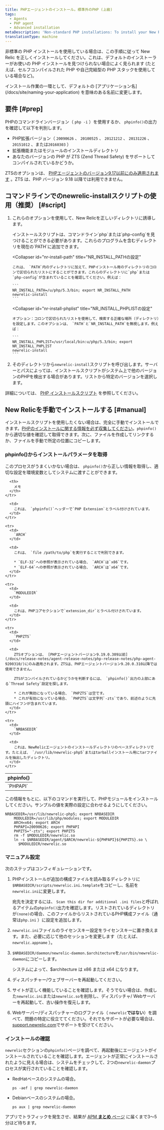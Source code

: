```yaml
---
title: PHPエージェントのインストール。標準外のPHP (上級)
tags:
  - Agents
  - PHP agent
  - Advanced installation
metaDescription: 'Non-standard PHP installations: To install your New Relic PHP agent with the newrelic-install script, or to install manually, start here.'
translationType: machine
---
```


非標準の PHP インストールを使用している場合は、この手順に従って New Relic を正しくインストールしてください。これは、デフォルトのインストーラーがお使いの PHP インストールを見つけられない場合によく見られます (たとえば、セルフコンパイルされた PHP や自己完結型の PHP スタックを使用している場合など)。

<Callout variant="important">
  インストール作業の一環として、デフォルトの [アプリケーション名](/docs/site/naming-your-application) を意味のある名前に変更します。
</Callout>

## 要件 [#prep]

PHPのコマンドラインバージョン（ `php -i` ）を使用するか、 `phpinfo()`の出力を確認して以下を判別します。

* PHP拡張バージョン（ `20090626` 、 `20100525` 、 `20121212` 、 `20131226` 、 `20151012` 、または`20160303` ）
* 拡張機能またはモジュールのインストールディレクトリ
* あなたのバージョンの PHP が ZTS (Zend Thread Safety) をサポートしてコンパイルされているかどうか。

ZTSのオプションは、 [PHPエージェントのバージョン9.17以前にのみ適用されます](/docs/release-notes/agent-release-notes/php-release-notes/php-agent-9170300/) 。ZTS は、PHP バージョン 9.18 以降では利用できません。

## コマンドラインでのnewrelic-installスクリプトの使用（推奨） [#script]

1. これらのオプションを使用して、New Relicを正しいディレクトリに誘導します。

   <CollapserGroup>
     <Collapser
       id="add-php-to-path"
       title="PHPの場所をPATHに追加する"
     >
       インストールスクリプトは、コマンドライン`php`または`php-config`を見つけることができる必要があります。これらのプログラムを含むディレクトリを現在の`PATH`に追加できます。
     </Collapser>

     <Collapser
       id="nr-install-path"
       title="NR_INSTALL_PATHの設定"
     >
       これは、 `PATH`内のディレクトリに加えて、PHPインストール用のディレクトリのコロンで区切られたリストにすることができます。これらのディレクトリに`php`または`php-config`が含まれていることを確認してください。例えば：

       ```
       NR_INSTALL_PATH=/u/php/5.3/bin; export NR_INSTALL_PATH
       newrelic-install
       ```
     </Collapser>

     <Collapser
       id="nr-install-phplist"
       title="NR_INSTALL_PHPLISTの設定"
     >
       オプション：コロンで区切られたリストを使用して、検索する正確な場所（ディレクトリ）を設定します。このオプションは、 `PATH`と`NR_INSTALL_PATH`を無視します。例えば：

       ```
       NR_INSTALL_PHPLIST=/usr/local/bin:u/php/5.3/bin; export NR_INSTALL_PHPLIST
       newrelic-install
       ```
     </Collapser>
   </CollapserGroup>

2. そのディレクトリから`newrelic-install`スクリプトを呼び出します。サーバーとパスによっては、インストールスクリプトがシステム上で他のバージョンのPHPを検出する場合があります。リストから特定のバージョンを選択します。

詳細については、 [PHP インストールスクリプト](/docs/agents/php-agent/installation/newrelic-install-script) を参照してください。

## New Relicを手動でインストールする [#manual]

インストールスクリプトを使用したくない場合は、完全に手動でインストールできます。[PHPのインストールに関する情報を必ず収集してください](/docs/agents/php-agent/advanced-installation/php-agent-installation-non-standard-php-advanced/#prep)。`phpinfo()`から適切な値を確認して取得できます。次に、ファイルを作成してリンクするか、ファイルを手動で所定の位置にコピーします。

### phpinfo()からインストールパラメータを取得

このプロセスがうまくいかない場合は、 `phpinfo()`から正しい情報を取得し、適切な設定を環境変数としてシステムに渡すことができます。

<table>
  <thead>
    <tr>
      <th width={125}>
        phpinfo()
      </th>

      <th>
        メモ
      </th>
    </tr>
  </thead>

  <tbody>
    <tr>
      <td>
        `PHPAPI`
      </td>

      <td>
        これは、 `phpinfo()`ヘッダーで`PHP Extension`とラベル付けされています。
      </td>
    </tr>

    <tr>
      <td>
        `ARCH`
      </td>

      <td>
        これは、 `file /path/to/php`を実行することで判別できます。

        * `ELF-32`への参照が表示されている場合、 `ARCH`は`x86`です。
        * `ELF-64`への参照が表示されている場合、 `ARCH`は`x64`です。
      </td>
    </tr>

    <tr>
      <td>
        `MODULEDIR`
      </td>

      <td>
        これは、PHPコアセクションで`extension_dir`とラベル付けされています。
      </td>
    </tr>

    <tr>
      <td>
        `PHPZTS`
      </td>

      <td>
        ZTSオプションは、 [PHPエージェントバージョン9.19.0.309以前](/docs/release-notes/agent-release-notes/php-release-notes/php-agent-9200310/)にのみ適用されます。ZTSは、PHPエージェントバージョン9.20.0.310以降では使用できません。

        ZTSがコンパイルされているかどうかを判断するには、 `phpinfo()`出力の上部にある`Thread Safety`設定を探します。

        * これが無効になっている場合、 `PHPZTS`は空です。
        * これが有効になっている場合、 `PHPZTS`は文字列`-zts`であり、前述のように先頭にハイフンが含まれています。
      </td>
    </tr>

    <tr>
      <td>
        `NRBASEDIR`
      </td>

      <td>
        これは、NewRelicエージェントのインストールディレクトリのベースディレクトリです。たとえば、 `/usr/lib/newrelic-php5`またはtarballインストール用にtarファイルを抽出したディレクトリ。
      </td>
    </tr>
  </tbody>
</table>

この情報をもとに、以下のコマンドを実行して、PHPモジュールをインストールしてください。サンプルの値を実際の設定に合わせるようにしてください。

```
NRBASEDIR=/usr/lib/newrelic-php5; export NRBASEDIR
    MODULEDIR=/usr/lib/php/modules; export MODULEDIR
    ARCH=x64; export ARCH
    PHPAPI=20090626; export PHPAPI
    PHPZTS="-zts"; export PHPZTS
    rm -f $MODULEDIR/newrelic.so
    ln -s $NRBASEDIR/agent/$ARCH/newrelic-${PHPAPI}${PHPZTS}.so \
      $MODULEDIR/newrelic.so
```

### マニュアル設定

次のステップはコンフィギュレーションです。

1. PHPインストールが追加の構成ファイルを読み取るディレクトリに`$NRBASEDIR/scripts/newrelic.ini.template`をコピーし、名前を`newrelic.ini`に変更します。

   宛先を決定するには、 `Scan this dir for additional .ini files`と呼ばれるアイテムの`phpinfo()`出力を確認します。リストされているディレクトリが`(none)`の場合、このファイルからリストされているPHP構成ファイル（通常は`php.ini` ）に設定を追加します。

2. `newrelic.ini`ファイルのライセンスキー設定をライセンスキーに置き換えます。また、必要に応じて他のセッションを変更します（たとえば、 `newrelic.appname` ）。

3. `$NRBASEDIR/daemon/newrelic-daemon.$architecture`を`/usr/bin/newrelic-daemon`にコピーします。

   システムによって、$architecture は x86 または x64 になります。

4. ディスパッチャー/ウェブサーバーを再起動してください。

5. サイトが正しく機能していることを確認します。そうでない場合は、作成した`newrelic.ini`または`newrelic.so`を削除し、ディスパッチャ/ Webサーバーを再起動して、古い操作を復元します。

6. Webサーバー/ディスパッチャーのログファイル（ `newrelic`**ではない**）を調べて、問題の特定に役立ててください。それでもサポートが必要な場合は、 [support.newrelic.com](https://support.newrelic.com)でサポートを受けてください。

### インストールの確認

`newrelic`セクションの`phpinfo()`ページを調べて、再起動後にエージェントがインストールされていることを確認します。エージェントが正常にインストールされたように見える場合は、システムをチェックして、2つの`newrelic-daemon`プロセスが実行されていることを確認します。

* RedHatベースのシステムの場合。

  ```
  ps -aef | grep newrelic-daemon
  ```

* Debianベースのシステムの場合。

  ```
  ps aux | grep newrelic-daemon
  ```

アプリでトラフィックを発生させ、結果が [APM **まとめ** ページ](/docs/apm/apm-ui-pages/monitoring/apm-summary-page-view-transaction-apdex-usage-data/) に届くまで3～5分ほど待ちます。

<InstallFeedback/>